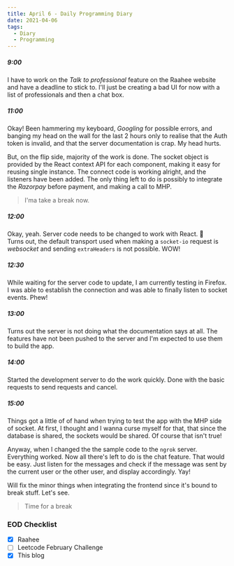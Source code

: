 ```yaml
---
title: April 6 - Daily Programming Diary
date: 2021-04-06
tags:
  - Diary
  - Programming
---
```


##### 9:00
I have to work on the _Talk to professional_ feature on the Raahee website and have a deadline to stick to.
I'll just be creating a bad UI for now with a list of professionals and then a chat box.

##### 11:00
Okay! Been hammering my keyboard, _Googling_ for possible errors, and banging my head on the wall for the last 2 hours only to realise that the Auth token is invalid, and that the server documentation is crap.
My head hurts. 

But, on the flip side, majority of the work is done. The socket object is provided by the React context API for each component, making it easy for reusing single instance. The connect code is working alright, and the listeners have been added. The only thing left to do is possibly to integrate the _Razorpay_ before payment, and making a call to MHP.

> I'ma take a break now.

##### 12:00
Okay, yeah. Server code needs to be changed to work with React. :facepalm:  
Turns out, the default transport used when making a `socket-io` request is _websocket_ and sending `extraHeaders` is not possible. WOW!

##### 12:30
While waiting for the server code to update, I am currently testing in Firefox. I was able to establish the connection and was able to finally listen to socket events. Phew!

##### 13:00
Turns out the server is not doing what the documentation says at all. The features have not been pushed to the server and I'm expected to use them to build the app. 

##### 14:00
Started the development server to do the work quickly. Done with the basic requests to send requests and cancel.

##### 15:00
Things got a little of of hand when trying to test the app with the MHP side of socket. At first, I thought and I wanna curse myself for that, that since the database is shared, the sockets would be shared. Of course that isn't true!

Anyway, when I changed the the sample code to the `ngrok` server. Everything worked. Now all there's left to do is the chat feature. That would be easy. Just listen for the messages and check if the message was sent by the current user or the other user, and display accordingly. Yay!

Will fix the minor things when integrating the frontend since it's bound to break stuff. Let's see.

> Time for a break

### EOD Checklist
- [x] Raahee
- [ ] Leetcode February Challenge
- [x] This blog